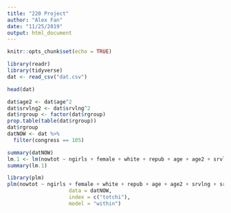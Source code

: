 ```yaml
---
title: "220 Project"
author: "Alex Fan"
date: "11/25/2019"
output: html_document
---
```


```r
knitr::opts_chunk$set(echo = TRUE)
```

```r
library(readr)
library(tidyverse)
dat <- read_csv("dat.csv")
```

```r
head(dat)

dat$age2 <- dat$age^2
dat$srvlng2 <- dat$srvlng^2
dat$rgroup <- factor(dat$rgroup)
prop.table(table(dat$rgroup))
dat$rgroup
datNOW <- dat %>%
  filter(congress == 105)

summary(datNOW)
lm.1 <- lm(nowtot ~ ngirls + female + white + repub + age + age2 + srvlng + srvlng2 + rgroup + demvote + totchi + region, data = datNOW)
summary(lm.1)

library(plm)
plm(nowtot ~ ngirls + female + white + repub + age + age2 + srvlng + srvlng2 + rgroup + demvote,
                    data = datNOW,
                    index = c("totchi"), 
                    model = "within")
```


